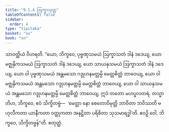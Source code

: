 ```yaml
---
title: "9.1.4 ဩက္ခာသုတ္တ"
tableOfContents: false
sidebar:
  order: 4
type: "tipitaka"
basket: "su"
book: "sn"
---
```



<DynamicBreadcrumb />

<Division number="226" book="sn" e="ch" v="18" p="312">

<Paragraph number="1218" book="sn">
သာဝတ္ထိယံ ဝိဟရတိ. “ယော, ဘိက္ခဝေ, ပုဗ္ဗဏှသမယံ ဩက္ခာသတံ ဒါနံ ဒဒေယျ, ယော မဇ္ဈနှိကသမယံ ဩက္ခာသတံ ဒါနံ ဒဒေယျ, ယော သာယနှသမယံ ဩက္ခာသတံ ဒါနံ ဒဒေယျ, ယော ဝါ ပုဗ္ဗဏှသမယံ အန္တမသော ဂဒ္ဒုဟနမတ္တမ္ပိ မေတ္တစိတ္တံ ဘာဝေယျ, ယော ဝါ မဇ္ဈနှိကသမယံ အန္တမသော ဂဒ္ဒုဟနမတ္တမ္ပိ မေတ္တစိတ္တံ ဘာဝေယျ, ယော ဝါ သာယနှသမယံ အန္တမသော ဂဒ္ဒုဟနမတ္တမ္ပိ မေတ္တစိတ္တံ ဘာဝေယျ, ဣဒံ တတော မဟပ္ဖလတရံ. တသ္မာတိဟ, ဘိက္ခဝေ, ဧဝံ သိက္ခိတဗ္ဗံ—  ‘မေတ္တာ နော စေတောဝိမုတ္တိ ဘာဝိတာ ဘဝိဿတိ ဗဟုလီကတာ ယာနီကတာ ဝတ္ထုကတာ အနုဋ္ဌိတာ ပရိစိတာ သုသမာရဒ္ဓါ’တိ. ဧဝဉှိ ဝေါ, ဘိက္ခဝေ, သိက္ခိတဗ္ဗန်”တိ.

</Paragraph>
</Division>

<Paragraph number="1219" type="center" book="sn">
စတုတ္ထံ.
</Paragraph>
